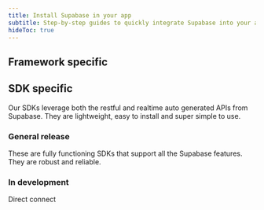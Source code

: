 ```yaml
---
title: Install Supabase in your app
subtitle: Step-by-step guides to quickly integrate Supabase into your application
hideToc: true
---
```


## Framework specific

<div className="not-prose grid grid-cols-3 gap-6">

<LinkCard
  title="Angular"
  icon="/img/libraries/angular-icon.svg"
  description="A dedicated, scalable Postgres database"
/>
<LinkCard title="Expo" icon="/img/libraries/expo-icon.svg" />
<LinkCard title="Flutter" icon="/img/libraries/dart-icon.svg" />
<LinkCard title="Javascript" icon="/img/libraries/javascript-icon.svg" />
<LinkCard title="Next.js" icon="/img/libraries/nextjs-icon.svg" link="/guides/install/nextjs" />
<LinkCard title="React" icon="/img/libraries/react-icon.svg" />
<LinkCard title="Svelte" icon="/img/libraries/svelte-icon.svg" />
<LinkCard title="Vue" icon="/img/libraries/vuejs-icon.svg" />

</div>

## SDK specific

<div className="prose">

Our SDKs leverage both the restful and realtime auto generated APIs from Supabase. They are lightweight, easy to install and super simple to use.

</div>

### General release

<div className="prose">

These are fully functioning SDKs that support all the Supabase features. They are robust and reliable.

</div>

<div className="not-prose grid grid-cols-3 gap-10 py-8">

<LinkCard
  title="Javascript"
  iconStyle="square"
  icon="/img/libraries/javascript-icon.svg"
  badge="supabase-js"
/>
<LinkCard
  title="Python"
  badge="supabase-py"
  iconStyle="square"
  icon="/img/libraries/python-icon.svg"
/>
<LinkCard
  title="Dart / Flutter"
  badge="supabase-dart"
  iconStyle="square"
  icon="/img/libraries/dart-icon.svg"
/>

</div>

### In development

Direct connect
